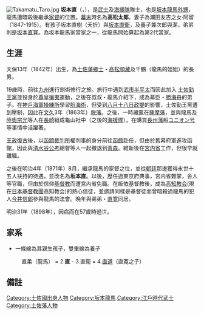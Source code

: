 [[File:Takamatu_Taro.jpg|thumb]]
'''坂本直'''（{{jpn|j=坂本 直|hg=さかもと なお|rm=Sakamoto Nao}}，{{bd|1842年|12月2日<ref>[[天保_(日本)|天保]]13年[[11月1日_(旧暦)|11月1日]]</ref>|1898年|11月7日<ref>[[明治|明治]]31年</ref>}}），是[[武士|武士]]及[[海援隊|海援隊]]隊士，也是[[坂本龍馬|坂本龍馬]][[外甥|外甥]]，龍馬遭暗殺後繼承[[家督|家督]]的位置。[[幕末|幕末]]時名為'''高松太郎'''。妻子為瀨田友吉之女‧阿留（1847-1915）。有孩子坂本直樹（夭折）與[[坂本直衛|坂本直衛]]，及養子兼次郎與潔，弟弟則是[[坂本直寛|坂本直寛]]。為坂本龍馬家當家之一，從龍馬開始算起為第2代當家。

==生涯==
天保13年（1842年）出生，為[[土佐藩|土佐藩]][[鄉士|鄉士]]・[[高松順藏|高松順藏]]及千鶴（龍馬的姐姐）的長男。

19歳時，前往[[九州_(日本)|九州]]進行劍術修行之旅。旅行中遇到[[武市瑞山|武市半平太]]而因此加入 [[土佐勤王黨|土佐勤王黨]]並投身於[[尊皇攘夷|尊皇攘夷]]運動，之後在叔叔・龍馬介紹下，成為幕臣・[[勝海舟|勝海舟]]的弟子。在[[神戶海軍操練所|神戶海軍操練所]]學習[[航海術|航海術]]，但受到[[八月十八日政變|八月十八日政變]]的影響，土佐勤王黨遭到壓制，因此在[[文久|文久]]3年（1863年）[[脱藩|脱藩]]。之後，一時藏匿在[[薩摩藩|薩摩藩]]，並與龍馬及[[陸奧宗光|陸奧宗光]]等人在[[長崎市|長崎]]組成龜山社中（之後的[[海援隊|海援隊]]）。在購買[[長州藩|長州藩]]船[[ユニオン号|ユニオン号]]等事情中活躍著。

[[王政復古|王政復古]]後，以[[函舘裁判所|函舘裁判所]]權判事的身分前往[[函館|函館]]赴任，但由於舊幕府軍進攻函館，因此與[[清水谷公考|清水谷公考]]總督等人一起撤退到[[青森市|青森]]。維新後在[[宮内省|宮内省]]工作，但很早就離職。

之後在明治4年（1871年）8月，繼承龍馬的家督之位，並從[[朝廷|朝廷]]那邊獲得永世十五人扶持的待遇，並改名為'''坂本直'''。以後，歷任過東京府典事，宮内省雜掌，舎人等官職，但由於信仰[[基督教|基督教]]而遭宮內省免職。在皈依基督教後，成為[[日本基督教團高知教会|高知教会]](現在[[日本基督教團|日本基督教團]]高知教会)的熱心信徒，並邀請同樣是基督徒而曾暗殺過龍馬的犯人[[今井信郎|今井信郎]]參與龍馬的法會。晩年與弟弟・[[坂本直寛|直寛]]同居。

明治31年（1898年），因病而在57歲時過世。

== 家系 ==
*一條線為其親生孩子，雙重線為養子
: 直柔（龍馬） = 2.'''直''' - 3.直衛 = 4.[[坂本直道|直道]]（直寛之子）

== 備註 ==
{{Reflist}}

[[Category:土佐國出身人物|Category:土佐國出身人物]]
[[Category:坂本龍馬|Category:坂本龍馬]]
[[Category:江戶時代武士|Category:江戶時代武士]]
[[Category:土佐藩人物|Category:土佐藩人物]]